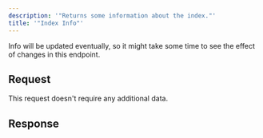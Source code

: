 ```yaml
---
description: '"Returns some information about the index."'
title: '"Index Info"'
---
```

Info will be updated eventually, so it might take some time to see the effect of changes in this endpoint.
## Request
This request doesn't require any additional data.
## Response